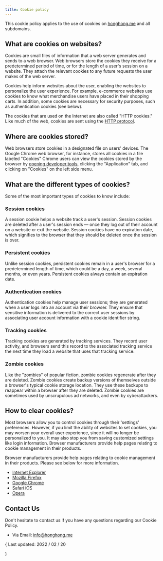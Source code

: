 ```yaml
---
title: Cookie policy
---
```


This cookie policy applies to the use of cookies on [honghong.me](https://honghong.me) and all subdomains.

## What are cookies on websites?

Cookies are small files of information that a web server generates and sends to a web browser. Web browsers store the cookies they receive for a predetermined period of time, or for the length of a user's session on a website. They attach the relevant cookies to any future requests the user makes of the web server.

Cookies help inform websites about the user, enabling the websites to personalize the user experience. For example, e-commerce websites use cookies to know what merchandise users have placed in their shopping carts. In addition, some cookies are necessary for security purposes, such as authentication cookies (see below).

The cookies that are used on the Internet are also called "HTTP cookies." Like much of the web, cookies are sent using the [HTTP protocol](https://en.wikipedia.org/wiki/Hypertext_Transfer_Protocol).

## Where are cookies stored?

Web browsers store cookies in a designated file on users' devices. The Google Chrome web browser, for instance, stores all cookies in a file labeled "Cookies" Chrome users can view the cookies stored by the browser by [opening developer tools](https://developers.google.com/web/tools/chrome-devtools/open), clicking the "Application" tab, and clicking on "Cookies" on the left side menu.

## What are the different types of cookies?

Some of the most important types of cookies to know include:

### Session cookies

A session cookie helps a website track a user's session. Session cookies are deleted after a user's session ends — once they log out of their account on a website or exit the website. Session cookies have no expiration date, which signifies to the browser that they should be deleted once the session is over.

### Persistent cookies

Unlike session cookies, persistent cookies remain in a user's browser for a predetermined length of time, which could be a day, a week, several months, or even years. Persistent cookies always contain an expiration date.

### Authentication cookies

Authentication cookies help manage user sessions; they are generated when a user logs into an account via their browser. They ensure that sensitive information is delivered to the correct user sessions by associating user account information with a cookie identifier string.

### Tracking cookies

Tracking cookies are generated by tracking services. They record user activity, and browsers send this record to the associated tracking service the next time they load a website that uses that tracking service.

### Zombie cookies

Like the "zombies" of popular fiction, zombie cookies regenerate after they are deleted. Zombie cookies create backup versions of themselves outside a browser's typical cookie storage location. They use these backups to reappear within a browser after they are deleted. Zombie cookies are sometimes used by unscrupulous ad networks, and even by cyberattackers.

## How to clear cookies?

Most browsers allow you to control cookies through their 'settings' preferences. However, if you limit the ability of websites to set cookies, you may worsen your overall user experience, since it will no longer be personalized to you. It may also stop you from saving customized settings like login information. Browser manufacturers provide help pages relating to cookie management in their products.

Browser manufacturers provide help pages relating to cookie management in their products. Please see below for more information.

-   [Internet Explorer](https://support.microsoft.com/en-us/windows/delete-and-manage-cookies-168dab11-0753-043d-7c16-ede5947fc64d#ie=ie-11)
-   [Mozilla Firefox](https://support.mozilla.org/en-US/kb/delete-cookies-remove-info-websites-stored?esab=a&s=cookies&r=3&as=s)
-   [Google Chrome](https://support.google.com/chrome/answer/2392709?hl=en)
-   [Safari iOS](https://support.apple.com/en-us/HT201265)
-   [Opera](https://help.opera.com/en/latest/web-preferences/#cookies)

## Contact Us

Don't hesitate to contact us if you have any questions regarding our Cookie Policy.

-   Via Email: [info@honghong.me](mailto:info@honghong.me)

{<span className="mx-2 rounded-xl bg-red-500 p-2 text-center text-white dark:text-white block my-4">
Last updated: 2022 / 02 / 20

</span>}
